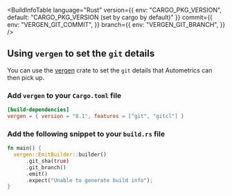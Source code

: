 
<BuildInfoTable 
    language="Rust"
    version={{
        env: "CARGO_PKG_VERSION",
        default: "CARGO_PKG_VERSION (set by cargo by default)"
    }} 
    commit={{
        env: "VERGEN_GIT_COMMIT",
    }} 
    branch={{
        env: "VERGEN_GIT_BRANCH",
    }}
/>

<Steps>

## Using `vergen` to set the `git` details

You can use the [vergen](https://github.com/rustyhorde/vergen) crate to set the `git` details that Autometrics can then pick up.


### Add `vergen` to your `Cargo.toml` file

```toml filename="Cargo.toml"
[build-dependencies]
vergen = { version = "8.1", features = ["git", "gitcl"] }
```

### Add the following snippet to your `build.rs` file

```rust filename="build.rs"
fn main() {
  vergen::EmitBuilder::builder()
      .git_sha(true)
      .git_branch()
      .emit()
      .expect("Unable to generate build info");
}
```

</Steps>
